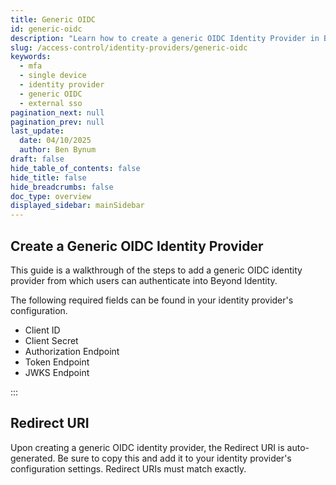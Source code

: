 ```yaml
---
title: Generic OIDC
id: generic-oidc
description: "Learn how to create a generic OIDC Identity Provider in Beyond Identity."
slug: /access-control/identity-providers/generic-oidc
keywords:
  - mfa
  - single device
  - identity provider
  - generic OIDC
  - external sso
pagination_next: null
pagination_prev: null
last_update:
  date: 04/10/2025
  author: Ben Bynum
draft: false
hide_table_of_contents: false
hide_title: false
hide_breadcrumbs: false
doc_type: overview
displayed_sidebar: mainSidebar
---
```



## Create a Generic OIDC Identity Provider

This guide is a walkthrough of the steps to add a generic OIDC identity provider from which users can authenticate into Beyond Identity.

<Arcade clip={Clip.IdentityProviderIntegrationGuideGenericOIDC} />

The following required fields can be found in your identity provider's configuration.

- Client ID
- Client Secret
- Authorization Endpoint
- Token Endpoint
- JWKS Endpoint

:::

## Redirect URI

Upon creating a generic OIDC identity provider, the Redirect URI is auto-generated. Be sure to copy this and add it to your identity provider's configuration settings. Redirect URIs must match exactly.
